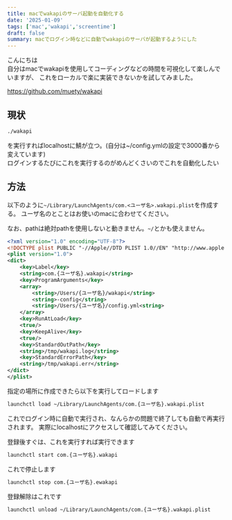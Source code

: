 ```yaml
---
title: macでwakapiのサーバ起動を自動化する
date: '2025-01-09'
tags: ['mac','wakapi','screentime']
draft: false
summary: macでログイン時などに自動でwakapiのサーバが起動するようにした
---
```


こんにちは  
自分はmacでwakapiを使用してコーディングなどの時間を可視化して楽しんでいますが、
これをローカルで楽に実装できないかを試してみました。

https://github.com/muety/wakapi


## 現状

```zsh
./wakapi
```

を実行すればlocalhostに鯖が立つ。(自分は~/config.ymlの設定で3000番から変えています)  
ログインするたびにこれを実行するのがめんどくさいのでこれを自動化したい

## 方法

以下のように`~/Library/LaunchAgents/com.<ユーザ名>.wakapi.plist`を作成する。
ユーザ名のとことはお使いのmacに合わせてください。

なお、pathは絶対pathを使用しないと動きません。`~/`とかも使えません。

```xml
<?xml version="1.0" encoding="UTF-8"?>
<!DOCTYPE plist PUBLIC "-//Apple//DTD PLIST 1.0//EN" "http://www.apple.com/DTDs/PropertyList-1.0.dtd">
<plist version="1.0">
<dict>
    <key>Label</key>
    <string>com.{ユーザ名}.wakapi</string>
    <key>ProgramArguments</key>
    <array>
        <string>/Users/{ユーザ名}/wakapi</string>
        <string>-config</string>
        <string>/Users/{ユーザ名}/config.yml<string>
    </array>
    <key>RunAtLoad</key>
    <true/>
    <key>KeepAlive</key>
    <true/>
    <key>StandardOutPath</key>
    <string>/tmp/wakapi.log</string>
    <key>StandardErrorPath</key>
    <string>/tmp/wakapi.err</string>
</dict>
</plist>
```

指定の場所に作成できたら以下を実行してロードします

```zsh
launchctl load ~/Library/LaunchAgents/com.{ユーザ名}.wakapi.plist
```

これでログイン時に自動で実行され、なんらかの問題で終了しても自動で再実行されます。
実際にlocalhostにアクセスして確認してみてください。

登録後すぐは、これを実行すれば実行できます

```zsh
launchctl start com.{ユーザ名}.wakapi
```

これで停止します


```zsh
launchctl stop com.{ユーザ名}.ewakapi
```

登録解除はこれです

```zsh
launchctl unload ~/Library/LaunchAgents/com.{ユーザ名}.wakapi.plist
```


